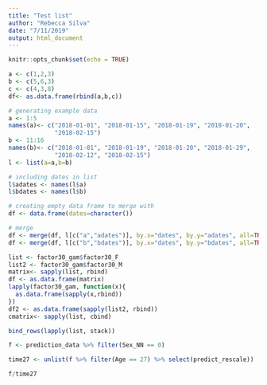 ```yaml
---
title: "Test list"
author: "Rebecca Silva"
date: "7/11/2019"
output: html_document
---
```


```r
knitr::opts_chunk$set(echo = TRUE)
```

```r
a <- c(1,2,3)
b <- c(5,6,3)
c <- c(4,3,8)
df<- as.data.frame(rbind(a,b,c))
```

```r
# generating example data
a <- 1:5
names(a)<- c("2018-01-01", "2018-01-15", "2018-01-19", "2018-01-20",                                                                                                   
             "2018-02-15")
b <- 11:16
names(b)<- c("2018-01-01", "2018-01-19", "2018-01-20", "2018-01-29", 
             "2018-02-12", "2018-02-15")
l <- list(a=a,b=b)

# including dates in list
l$adates <- names(l$a)
l$bdates <- names(l$b)

# creating empty data frame to merge with
df <- data.frame(dates=character())

# merge
df <- merge(df, l[c("a","adates")], by.x="dates", by.y="adates", all=TRUE)
df <- merge(df, l[c("b","bdates")], by.x="dates", by.y="bdates", all=TRUE)
```

```r
list <- factor30_gam$factor30_F
list2 <- factor30_gam$factor30_M
matrix<- sapply(list, rbind)
df <- as.data.frame(matrix)
lapply(factor30_gam, function(x){
  as.data.frame(sapply(x,rbind))
})
df2 <- as.data.frame(sapply(list2, rbind))
cmatrix<- sapply(list, cbind)

bind_rows(lapply(list, stack))
```
```r
f <- prediction_data %>% filter(Sex_NN == 0) 

time27 <- unlist(f %>% filter(Age == 27) %>% select(predict_rescale))

f/time27
```

